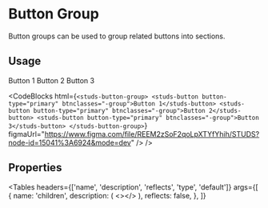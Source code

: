 # Button Group
<HeaderComponent htmlTag="studs-button-group" jsxTag="StudsButtonGroup" version="Since 2.0" status="Unstable" />

Button groups can be used to group related buttons into sections.

## Usage

<ResizerFeatures>
  <studs-button-group>
    <studs-button button-type="primary" btnclasses="-group">
      Button 1
    </studs-button>
    <studs-button button-type="primary" btnclasses="-group">
      Button 2
    </studs-button>
    <studs-button button-type="primary" btnclasses="-group">
      Button 3
    </studs-button>
  </studs-button-group>
</ResizerFeatures>

<CodeBlocks
  html={`
<studs-button-group>
    <studs-button button-type="primary" btnclasses="-group">Button 1</studs-button>
    <studs-button button-type="primary" btnclasses="-group">Button 2</studs-button>
    <studs-button button-type="primary" btnclasses="-group">Button 3</studs-button>
</studs-button-group>
  `}
  figmaUrl="https://www.figma.com/file/REEM2zSoF2qoLpXTYfYhih/STUDS?node-id=15041%3A6924&mode=dev"
/>
/>

## Properties

<Tables
  headers={['name', 'description', 'reflects', 'type', 'default']}
  args={[
    {
      name: 'children',
      description: (
        <></>
      ),
      reflects: false,
    },
  ]}
></Tables>

